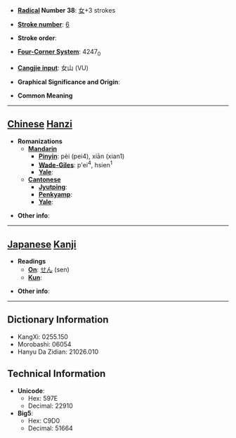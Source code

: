* '''[[Wiktionary:Chinese radical index| Radical]] Number 38''': [[Wiktionary:Chinese radical index 女|女]]+3 strokes

* '''[[Wiktionary:Chinese total strokes index|Stroke number]]''': [[Wiktionary:Chinese total strokes index 6|6]]

* '''Stroke order''': 

* '''[[Wiktionary:Chinese four corner index|Four-Corner System]]''': 4247<sub>0</sub>

* '''[[Wiktionary:Chinese Cangjie index|Cangjie input]]''': 女山 (VU)

* '''Graphical Significance and Origin''': 

* '''Common Meaning'''

----

== [[Chinese]] [[Hanzi]] ==

* '''Romanizations'''
** '''[[Mandarin]]'''
*** '''[[Pinyin]]''': pèi (pei4), xiān (xian1)
*** '''[[Wade-Giles]]''': p'ei<sup>4</sup>, hsien<sup>1</sup>
*** '''[[Yale]]''': 
** '''[[Cantonese]]'''
*** '''[[Jyutping]]''':
*** '''[[Penkyamp]]''': 
*** '''[[Yale]]''': 

* '''Other info''': 

----

== [[Japanese]] [[Kanji]] ==

* '''Readings'''
** '''[[On]]''': [[せん]] (sen)
** '''[[Kun]]''': 

* '''Other info''':  

----

== Dictionary Information ==

* KangXi: 0255.150
* Morobashi: 06054
* Hanyu Da Zidian: 21026.010

== Technical Information ==

* '''Unicode''':
** Hex: 597E
** Decimal: 22910
* '''Big5''':
** Hex: C9D0
** Decimal: 51664